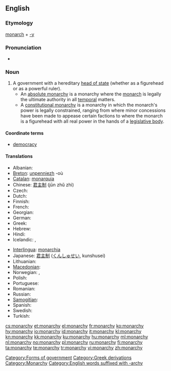 ==English==
{{wikipedia}}

===Etymology===
[[monarch]] + [[-y]]

===Pronunciation===
* {{audio|en-us-monarchy.ogg|Audio (US)}}

===Noun===
{{en-noun|monarchies}}

# A government with a hereditary [[head of state]] (whether as a figurehead or as a powerful ruler).
#* An [[absolute monarchy]] is a monarchy where the [[monarch]] is legally the ultimate authority in all [[temporal]] matters.
#* A [[constitutional monarchy]] is a monarchy in which the monarch's power is legally constrained, ranging from where minor concessions have been made to appease certain factions to where the monarch is a figurehead with all real power in the hands of a [[legislative body]].

====Coordinate terms====
* {{sense|a form of government}} [[democracy]]

====Translations====
{{trans-top|form of government with a hereditary head of state}}
* Albanian: {{t-|sq|mbretëri|f|xs=Albanian}}
* [[Breton]]: [[unpenniezh]] {{f}} -où {{p}}
* [[Catalan]]: [[monarquia]] {{f}}
* Chinese: [[君主制]] (jūn zhǔ zhì)
* Czech: {{t-|cs|monarchie|f}}
* Dutch: {{t+|nl|monarchie|f}}
* Finnish: {{t+|fi|monarkia}}
* French: {{t+|fr|monarchie|f}}
* Georgian: {{t|ka|მონარქია|sc=Geor|xs=Georgian}}
* German: {{t+|de|Monarchie|f}}
* Greek: {{t+|el|μοναρχία|f|tr=monarkhía}}
* Hebrew: {{t+|he|מונרכיה|f}}
* Hindi: {{t|hi|राजतन्त्र|m|xs=Hindi}}
* Icelandic: {{t-|is|konungsríki}},  {{t|is|konungdæmi}}
{{trans-mid}}
* [[Interlingua]]: [[monarchia]]
* Japanese: [[君主制]] ([[くんしゅせい]], kunshusei)
* Lithuanian: {{t+|lt|monarchija|f|xs=Lithuanian}}
* [[Macedonian]]: {{t-|mk|монархија|f|tr=monárhija}}
* Norwegian: {{t-|no|kongedømme|n}}, {{t+|no|monarki|n}}
* Polish: {{t+|pl|monarchia|f}}
* Portuguese: {{t+|pt|monarquia|f}}
* Romanian: {{t|ro|monarhie|f}}
* Russian: {{t+|ru|монархия|f|tr=monarkhiya}}
* [[Samogitian]]: {{tø|bat-smg|muonarkėjė|f}}
* Spanish: {{t+|es|monarquía|f}}
* Swedish: {{t+|sv|monarki|c}}
* Turkish: {{t+|tr|monarşi}}
{{trans-bottom}}

[[Category:Forms of government]]
[[Category:Greek derivations]]
[[Category:Monarchy]]
[[Category:English words suffixed with -archy]]

[[cs:monarchy]]
[[et:monarchy]]
[[el:monarchy]]
[[fr:monarchy]]
[[ko:monarchy]]
[[hy:monarchy]]
[[io:monarchy]]
[[id:monarchy]]
[[it:monarchy]]
[[kl:monarchy]]
[[kn:monarchy]]
[[kk:monarchy]]
[[ku:monarchy]]
[[hu:monarchy]]
[[ml:monarchy]]
[[nl:monarchy]]
[[no:monarchy]]
[[pl:monarchy]]
[[ru:monarchy]]
[[fi:monarchy]]
[[ta:monarchy]]
[[te:monarchy]]
[[tr:monarchy]]
[[vi:monarchy]]
[[zh:monarchy]]